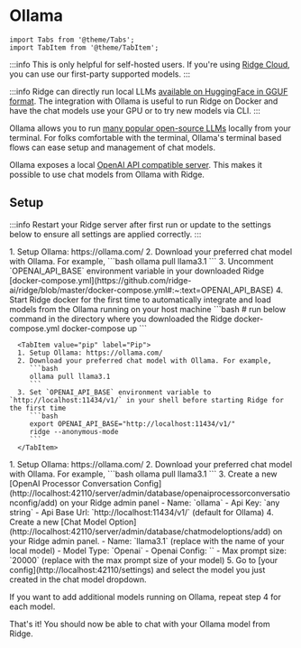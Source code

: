 # Ollama

```mdx-code-block
import Tabs from '@theme/Tabs';
import TabItem from '@theme/TabItem';
```

:::info
This is only helpful for self-hosted users. If you're using [Ridge Cloud](https://app.ridge.dev), you can use our first-party supported models.
:::

:::info
Ridge can directly run local LLMs [available on HuggingFace in GGUF format](https://huggingface.co/models?library=gguf). The integration with Ollama is useful to run Ridge on Docker and have the chat models use your GPU or to try new models via CLI.
:::

Ollama allows you to run [many popular open-source LLMs](https://ollama.com/library) locally from your terminal.
For folks comfortable with the terminal, Ollama's terminal based flows can ease setup and management of chat models.

Ollama exposes a local [OpenAI API compatible server](https://github.com/ollama/ollama/blob/main/docs/openai.md#models). This makes it possible to use chat models from Ollama with Ridge.

## Setup
:::info
Restart your Ridge server after first run or update to the settings below to ensure all settings are applied correctly.
:::

<Tabs groupId="type" queryString>
  <TabItem value="first-run" label="First Run">
    <Tabs groupId="server" queryString>
      <TabItem value="docker" label="Docker">
      1. Setup Ollama: https://ollama.com/
      2. Download your preferred chat model with Ollama. For example,
         ```bash
         ollama pull llama3.1
         ```
      3. Uncomment `OPENAI_API_BASE` environment variable in your downloaded Ridge [docker-compose.yml](https://github.com/ridge-ai/ridge/blob/master/docker-compose.yml#:~:text=OPENAI_API_BASE)
      4. Start Ridge docker for the first time to automatically integrate and load models from the Ollama running on your host machine
         ```bash
         # run below command in the directory where you downloaded the Ridge docker-compose.yml
         docker-compose up
         ```
      </TabItem>

      <TabItem value="pip" label="Pip">
      1. Setup Ollama: https://ollama.com/
      2. Download your preferred chat model with Ollama. For example,
         ```bash
         ollama pull llama3.1
         ```
      3. Set `OPENAI_API_BASE` environment variable to `http://localhost:11434/v1/` in your shell before starting Ridge for the first time
         ```bash
         export OPENAI_API_BASE="http://localhost:11434/v1/"
         ridge --anonymous-mode
         ```
      </TabItem>
   </Tabs>
  </TabItem>
  <TabItem value="update" label="Update">
   1. Setup Ollama: https://ollama.com/
   2. Download your preferred chat model with Ollama. For example,
      ```bash
      ollama pull llama3.1
      ```
   3. Create a new [OpenAI Processor Conversation Config](http://localhost:42110/server/admin/database/openaiprocessorconversationconfig/add) on your Ridge admin panel
      - Name: `ollama`
      - Api Key: `any string`
      - Api Base Url: `http://localhost:11434/v1/` (default for Ollama)
   4. Create a new [Chat Model Option](http://localhost:42110/server/admin/database/chatmodeloptions/add) on your Ridge admin panel.
      - Name: `llama3.1` (replace with the name of your local model)
      - Model Type: `Openai`
      - Openai Config: `<the ollama config you created in step 3>`
      - Max prompt size: `20000` (replace with the max prompt size of your model)
   5. Go to [your config](http://localhost:42110/settings) and select the model you just created in the chat model dropdown.

   If you want to add additional models running on Ollama, repeat step 4 for each model.
  </TabItem>
</Tabs>

That's it! You should now be able to chat with your Ollama model from Ridge.
